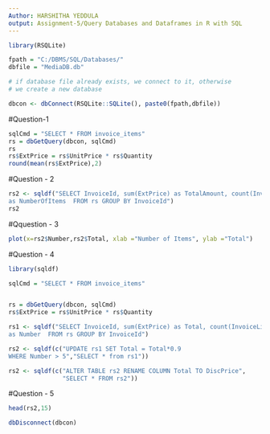 ```yaml
---
Author: HARSHITHA YEDDULA
output: Assignment-5/Query Databases and Dataframes in R with SQL 
---
```



```r

library(RSQLite)

fpath = "C:/DBMS/SQL/Databases/"
dbfile = "MediaDB.db"

# if database file already exists, we connect to it, otherwise
# we create a new database

dbcon <- dbConnect(RSQLite::SQLite(), paste0(fpath,dbfile))

```

#Question-1
```r
sqlCmd = "SELECT * FROM invoice_items"
rs = dbGetQuery(dbcon, sqlCmd)
rs
rs$ExtPrice = rs$UnitPrice * rs$Quantity
round(mean(rs$ExtPrice),2)
```


#Question - 2
```r
rs2 <- sqldf("SELECT InvoiceId, sum(ExtPrice) as TotalAmount, count(InvoiceLineId) 
as NumberOfItems  FROM rs GROUP BY InvoiceId")
rs2
```

#Qquestion - 3
```r
plot(x=rs2$Number,rs2$Total, xlab ="Number of Items", ylab ="Total")
```

#Question - 4
```r
library(sqldf)

sqlCmd = "SELECT * FROM invoice_items"


rs = dbGetQuery(dbcon, sqlCmd)
rs$ExtPrice = rs$UnitPrice * rs$Quantity

rs1 <- sqldf("SELECT InvoiceId, sum(ExtPrice) as Total, count(InvoiceLineId) 
as Number  FROM rs GROUP BY InvoiceId")

rs2 <- sqldf(c("UPDATE rs1 SET Total = Total*0.9 
WHERE Number > 5","SELECT * from rs1")) 

rs2 <- sqldf(c("ALTER TABLE rs2 RENAME COLUMN Total TO DiscPrice",
               "SELECT * FROM rs2"))

```

#Question - 5

```r
head(rs2,15)
```


```r
dbDisconnect(dbcon)
```





